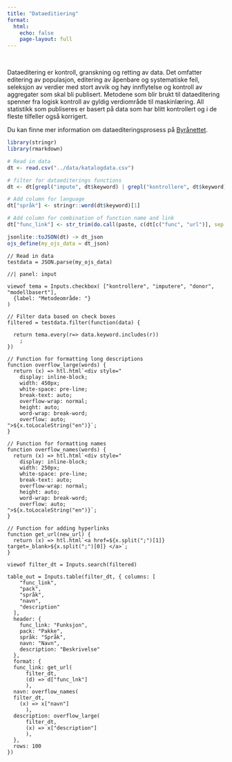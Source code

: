 ```yaml
---
title: "Dataeditiering"
format:
  html:
    echo: false
    page-layout: full
---
```

<br>

Dataeditering er kontroll, granskning og retting av data. Det omfatter editering av populasjon, editering av åpenbare og systematiske feil, seleksjon av verdier med stort avvik og høy innflytelse og kontroll av aggregater som skal bli publisert. Metodene som blir brukt til dataeditering spenner fra logisk kontroll av gyldig verdiområde til maskinlæring. All statistikk som publiseres er basert på data som har blitt kontrollert og i de fleste tilfeller også korrigert. 

Du kan finne mer information om dataediteringsprosess på [Byrånettet](https://ssbno.sharepoint.com/sites/Metodikkistatistikkproduksjonen/SitePages/Dataeditering.aspx). 


```r
library(stringr)
library(rmarkdown)

# Read in data
dt <- read.csv("../data/katalogdata.csv")

# filter for dataediterings functions
dt <- dt[grepl("impute", dt$keyword) | grepl("kontrollere", dt$keyword), ]

# Add column for language
dt["språk"] <- stringr::word(dt$keyword)[1]

# Add column for combination of function name and link
dt["func_link"] <- str_trim(do.call(paste, c(dt[c("func", "url")], sep = ";")))

jsonlite::toJSON(dt) -> dt_json
ojs_define(my_ojs_data = dt_json)
```

```ojs
// Read in data
testdata = JSON.parse(my_ojs_data)
```

```ojs
//| panel: input

viewof tema = Inputs.checkbox( ["kontrollere", "imputere", "donor", "modellbasert"],
  {label: "Metodeområde: "}
)

```



```ojs
// Filter data based on check boxes
filtered = testdata.filter(function(data) {
  
  return tema.every(r=> data.keyword.includes(r))
    ;
})

```

```ojs

// Function for formatting long descriptions
function overflow_large(words) {
  return (x) => htl.html`<div style="
    display: inline-block;
    width: 450px;
    white-space: pre-line;
    break-text: auto;
    overflow-wrap: normal;
    height: auto;
    word-wrap: break-word;
    overflow: auto;
">${x.toLocaleString("en")}`;
}

// Function for formatting names
function overflow_names(words) {
  return (x) => htl.html`<div style="
    display: inline-block;
    width: 250px;
    white-space: pre-line;
    break-text: auto;
    overflow-wrap: normal;
    height: auto;
    word-wrap: break-word;
    overflow: auto;
">${x.toLocaleString("en")}`;
}

// Function for adding hyperlinks
function get_url(new_url) {
  return (x) => htl.html`<a href=${x.split(";")[1]} target=_blank>${x.split(";")[0]} </a>`;
}

```

```ojs
viewof filter_dt = Inputs.search(filtered)

table_out = Inputs.table(filter_dt, { columns: [
    "func_link",
    "pack",
    "språk",
    "navn",
    "description"
  ],
  header: {
    func_link: "Funksjon",
    pack: "Pakke",
    språk: "Språk",
    navn: "Navn",
    description: "Beskrivelse"
  },
  format: {
  func_link: get_url(
      filter_dt, 
      (d) => d["func_lnk"]
      ),
  navn: overflow_names(
  filter_dt,
    (x) => x["navn"]
      ),
  description: overflow_large(
      filter_dt,
      (x) => x["description"]
      ),
  },
  rows: 100
})

```

